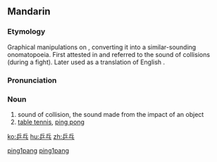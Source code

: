 ==Mandarin==
{{zh-hanzi-box|[[乒]][[乓]]}}

===Etymology===
Graphical manipulations on {{l|cmn|兵|tr=bīng||soldier}}, converting it into a similar-sounding onomatopoeia. First attested in {{w|Qing Dynasty}} and referred to the sound of collisions (during a fight). Later used as a translation of English {{term|ping pong|lang=en}}.

===Pronunciation===
{{Pinyin-IPA|pīngpāng|tl=y}}

===Noun===
{{cmn-noun|ts|pin=pīngpang|pint=ping1pang}}

# sound of collision, the sound made from the impact of an object
# [[table tennis]], [[ping pong]]

[[Category:cmn:Games|ping1pang]]
[[Category:cmn:Sports|ping1pang]]

[[ko:乒乓]]
[[hu:乒乓]]
[[zh:乒乓]]